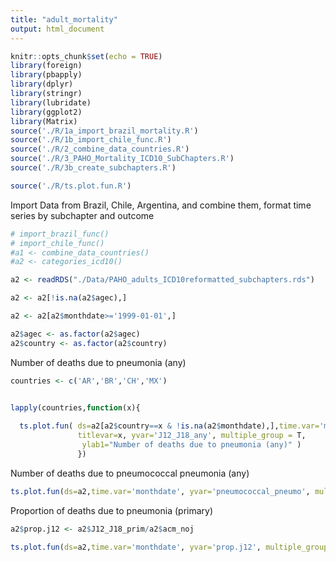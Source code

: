 ```yaml
---
title: "adult_mortality"
output: html_document
---
```


```r
knitr::opts_chunk$set(echo = TRUE)
library(foreign)
library(pbapply)
library(dplyr)
library(stringr)
library(lubridate)
library(ggplot2)
library(Matrix)
source('./R/1a_import_brazil_mortality.R')
source('./R/1b_import_chile_func.R')
source('./R/2_combine_data_countries.R')
source('./R/3_PAHO_Mortality_ICD10_SubChapters.R')
source('./R/3b_create_subchapters.R')

source('./R/ts.plot.fun.R')

```

Import Data from Brazil, Chile, Argentina, and combine them, format time series by subchapter and outcome
```r
# import_brazil_func()
# import_chile_func()
#a1 <- combine_data_countries()
#a2 <- categories_icd10()

```

```r
a2 <- readRDS("./Data/PAHO_adults_ICD10reformatted_subchapters.rds")

a2 <- a2[!is.na(a2$agec),]

a2 <- a2[a2$monthdate>='1999-01-01',]

a2$agec <- as.factor(a2$agec)
a2$country <- as.factor(a2$country)

```


Number of deaths due to pneumonia (any)

```r

countries <- c('AR','BR','CH','MX')


lapply(countries,function(x){ 
  
  ts.plot.fun( ds=a2[a2$country==x & !is.na(a2$monthdate),],time.var='monthdate',
               titlevar=x, yvar='J12_J18_any', multiple_group = T,
                ylab1="Number of deaths due to pneumonia (any)" )
               })

```

Number of deaths due to pneumococcal pneumonia (any)

```r

ts.plot.fun(ds=a2,time.var='monthdate', yvar='pneumococcal_pneumo', multiple_group = T, group.var='agec', ylab1="Number of deaths due to pneumococcal pneumonia")

```

Proportion of deaths due to pneumonia (primary)

```r

a2$prop.j12 <- a2$J12_J18_prim/a2$acm_noj

ts.plot.fun(ds=a2,time.var='monthdate', yvar='prop.j12', multiple_group = T, group.var='agec', ylab1="Proportion of deaths due to pneumonia")

```




